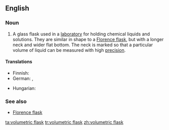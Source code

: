 ==English==
{{wikipedia}}
===Noun===
{{en-noun|head=[[volumetric]] [[flask]]}}

# {{context|chemistry|lang=en}} A glass flask used in a [[laboratory]] for holding chemical liquids and solutions. They are similar in shape to a [[Florence flask]], but with a longer neck and wider flat bottom. The neck is marked so that a particular volume of liquid can be measured with high [[precision]].

====Translations====
{{trans-top|laboratory flask}}
* Finnish: {{t-|fi|mittapullo}}
* German: {{t-|de|Messkolben|m}}, {{t-|de|Maßkolben|m}}
{{trans-mid}}
* Hungarian: {{t-|hu|mérőlombik}}
{{trans-bottom}}

===See also===
*[[Florence flask]]

[[ta:volumetric flask]]
[[tr:volumetric flask]]
[[zh:volumetric flask]]